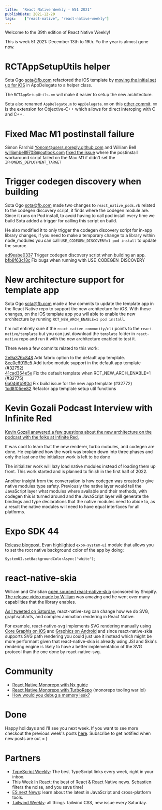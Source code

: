 ```yaml
---
title:  "React Native Weekly - W51 2021"
publishDate: 2021-12-20
tags:    ["react-native", "react-native-weekly"]
---
```



Welcome to the 39th edition of React Native Weekly! 

This is week 51 2021: December 13th to 19th. Yo the year is almost gone now. 


# RCTAppSetupUtils helper

Sota Ogo <sota@fb.com> refactored the iOS template by [moving the initial set up for iOS](https://github.com/facebook/react-native/commit/73a04d14525) in AppDelegate to a helper class.

The `RCTAppSetupUtils.mm` will make it easier to setup the new architecture.

Sota also renamed `AppDelegate.m` to `AppDelegate.mm` on this [other commit](https://github.com/facebook/react-native/commit/4fb49cd5559). `mm` is the extension for Objective-C++ which allows for direct interoping with C and C++.


# Fixed Mac M1 postinstall failure

Simon Farshid <Yonom@users.noreply.github.com> and William Bell <williambell9708@outlook.com> [fixed the issue](https://github.com/facebook/react-native/commit/9cd40923362) where the postinstall workaround script failed on the Mac M1 if didn't set the `IPHONEOS_DEPLOYMENT_TARGET`


# Trigger codegen discovery when building

Sota Ogo <sota@fb.com> made two changes to `react_native_pods.rb` related to the codegen discovery script, it finds where the codegen module are. Since it runs on Pod install, to avoid having to call pod install every time we build Sota added a trigger for calling this script on build. 

He also modified it to only trigger the codegen discovery script for in-app library changes, if you need to make a temporary change to a library within node_modules you can call `USE_CODEGEN_DISCOVERY=1 pod install` to update the source.

[ad9eabe0337](https://github.com/facebook/react-native/commit/ad9eabe0337) Trigger codegen discovery script when building an app.   
[bfb8f63c18c](https://github.com/facebook/react-native/commit/bfb8f63c18c) Fix bugs when running with USE_CODEGEN_DISCOVERY  



# New architecture support for template app

Sota Ogo <sota@fb.com> made a few commits to update the template app in the React Native repo to support the new architecture for iOS. With these changes, on the iOS template app you will able to enable the new architecture by running `RCT_NEW_ARCH_ENABLE=1 pod install`.

I'm not entirely sure if the `react-native-community/cli` points to the `react-native/template` but you can just download the `template` folder in `react-native` repo and run it with the new architecture enabled to test it.

There were a few commits related to this work:

[2e9a376c848](https://github.com/facebook/react-native/commit/2e9a376c848) Add fabric option to the default app template.  
[8ec0e6919c5](https://github.com/facebook/react-native/commit/8ec0e6919c5) Add turbo module support in the default app template (#32752)  
[41cad354e5e](https://github.com/facebook/react-native/commit/41cad354e5e) Fix the default template when RCT_NEW_ARCH_ENABLE=1 (#32775)  
[6a046fb9f0d](https://github.com/facebook/react-native/commit/6a046fb9f0d) Fix build issue for the new app template (#32772)  
[1cd8f05ee82](https://github.com/facebook/react-native/commit/1cd8f05ee82) Refactor app template setup util functions  


# Kevin Gozali Podcast Interview with Infinite Red

[Kevin Gozali answered a few questions about the new architecture on the podcast with the folks at Infinite Red.](https://reactnativeradio.com/episodes/rnr-222-the-new-architecture-with-kevin-gozali-from-the-rn-core-team)

It was cool to learn that the new renderer, turbo mobules, and codegen are done. He explained how the work was broken down into three phases and only the last one the initializer work is left to be done

The initializer work will lazy load native modules instead of loading them up front. This work started and is planned to finish in the first half of 2022.

Another insight from the conversation is how codegen was created to give native modules type safety. Previously the native layer would tell the JavaScript layer what modules where available and their methods, with codegen this is turned around and the JavaScript layer will generate the bindings and type declarations that the native modules need to abide to, as a result the native modules will need to have equal interfaces for all platforms. 


# Expo SDK 44

[Release blogpost](https://blog.expo.dev/expo-sdk-44-4c4b8306584a). Evan [highlighted](https://twitter.com/Baconbrix/status/1471981252794208258?s=20) `expo-system-ui` module that allows you to set the root native background color of the app by doing: 

`SystemUI.setBackgroundColorAsync("white");`
 

# react-native-skia

William and Christian [open sourced react-native-skia](https://github.com/Shopify/react-native-skia) sponsored by Shopify. [The release video made by William](https://www.youtube.com/watch?v=EHxEX78alZE) was amazing and he went over many capabilities that the library enables. 

[As I tweeted on Saturday](https://twitter.com/Andrei_Calazans/status/1472117454130266113?s=20), react-native-svg can change how we do SVG, graphs/charts, and complex animation rendering in React Native. 

For example, react-native-svg implements SVG rendering manually using [Core Graphis on iOS](https://developer.apple.com/documentation/coregraphics) and [Graphics on Android](https://source.android.com/devices/graphics) and since react-native-skia supports SVG path rendering you could just use it instead which might be more performant given that react-native-skia is already using JSI and Skia's rendering engine is likely to have a better implementation of the SVG protocol than the one done by react-native-svg.


# Community

- [React Native Monorepo with Nx guide](https://blog.nrwl.io/step-by-step-guide-on-creating-a-monorepo-for-react-native-apps-using-nx-704753b6c70e)
- [React Native Monorepo with TurboRepo](https://twitter.com/valpunk_/status/1471555571631329280) (monorepo tooling war lol)
- [How would you debug a memory leak?](https://twitter.com/Andrei_Calazans/status/1470747564794392576?s=20)


# Done

Happy holidays and I'll see you next week. If you want to see more checkout the previous week's posts [here](/tags/react-native). Subscribe to get notified when new posts are out = )

# Partners

- [TypeScript Weekly](https://www.typescript-weekly.com/): The best TypeScript links every week, right in your inbox.
- [This Week In React](https://www.getrevue.co/profile/thisweekinreact): the best of React & React Native news. Sebastien filters the noise, and you save time!
- [ES.next News](http://esnextnews.com): learn about the latest in JavaScript and cross-platform tools.
- [Tailwind Weekly](https://tailwindweekly.com): all things Tailwind CSS, new issue every Saturday.


